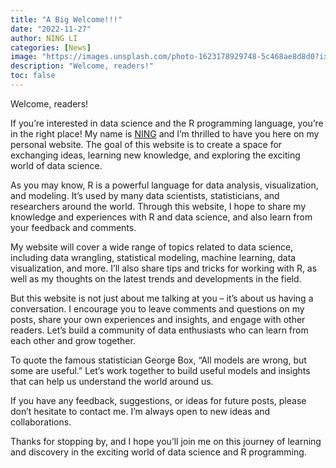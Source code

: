 ```yaml
---
title: "A Big Welcome!!!"
date: "2022-11-27"
author: NING LI
categories: [News]
image: "https://images.unsplash.com/photo-1623178929748-5c468ae8d8d0?ixlib=rb-4.0.3&ixid=MnwxMjA3fDB8MHxzZWFyY2h8MjB8fHdlbGNvbWV8ZW58MHx8MHx8&auto=format&fit=crop&w=500&q=60"
description: "Welcome, readers!" 
toc: false
---
```


Welcome, readers!

If you're interested in data science and the R programming language, you're in the right place! My name is [NING](https://twitter.com/ningli3739) and I'm thrilled to have you here on my personal website. The goal of this website is to create a space for exchanging ideas, learning new knowledge, and exploring the exciting world of data science.

As you may know, R is a powerful language for data analysis, visualization, and modeling. It's used by many data scientists, statisticians, and researchers around the world. Through this website, I hope to share my knowledge and experiences with R and data science, and also learn from your feedback and comments.

My website will cover a wide range of topics related to data science, including data wrangling, statistical modeling, machine learning, data visualization, and more. I'll also share tips and tricks for working with R, as well as my thoughts on the latest trends and developments in the field.

But this website is not just about me talking at you -- it's about us having a conversation. I encourage you to leave comments and questions on my posts, share your own experiences and insights, and engage with other readers. Let's build a community of data enthusiasts who can learn from each other and grow together.

To quote the famous statistician George Box, "All models are wrong, but some are useful." Let's work together to build useful models and insights that can help us understand the world around us.

If you have any feedback, suggestions, or ideas for future posts, please don't hesitate to contact me. I'm always open to new ideas and collaborations.

Thanks for stopping by, and I hope you'll join me on this journey of learning and discovery in the exciting world of data science and R programming.
